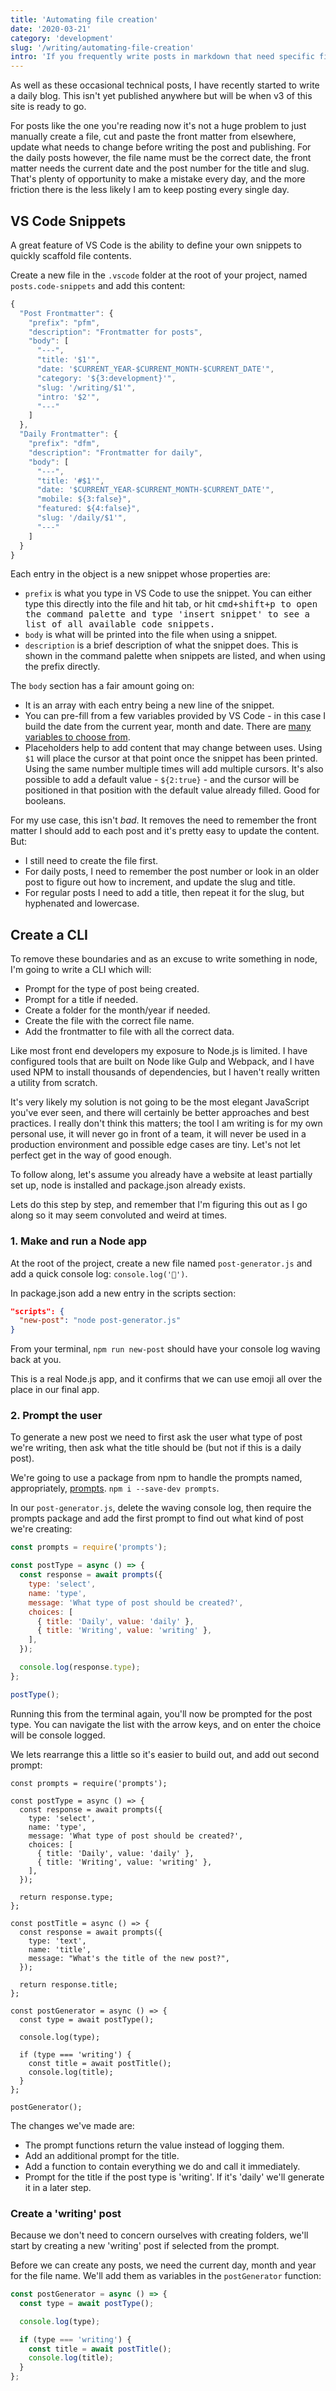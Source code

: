 ```yaml
---
title: 'Automating file creation'
date: '2020-03-21'
category: 'development'
slug: '/writing/automating-file-creation'
intro: 'If you frequently write posts in markdown that need specific file names and front matter, you could save yourself literally seconds by automating file creation and content.'
---
```


As well as these occasional technical posts, I have recently started to write a daily blog. This isn't yet published anywhere but will be when v3 of this site is ready to go.

For posts like the one you're reading now it's not a huge problem to just manually create a file, cut and paste the front matter from elsewhere, update what needs to change before writing the post and publishing. For the daily posts however, the file name must be the correct date, the front matter needs the current date and the post number for the title and slug. That's plenty of opportunity to make a mistake every day, and the more friction there is the less likely I am to keep posting every single day.

## VS Code Snippets

A great feature of VS Code is the ability to define your own snippets to quickly scaffold file contents.

Create a new file in the `.vscode` folder at the root of your project, named `posts.code-snippets` and add this content:

```javascript
{
  "Post Frontmatter": {
    "prefix": "pfm",
    "description": "Frontmatter for posts",
    "body": [
      "---",
      "title: '$1'",
      "date: '$CURRENT_YEAR-$CURRENT_MONTH-$CURRENT_DATE'",
      "category: '${3:development}'",
      "slug: '/writing/$1'",
      "intro: '$2'",
      "---"
    ]
  },
  "Daily Frontmatter": {
    "prefix": "dfm",
    "description": "Frontmatter for daily",
    "body": [
      "---",
      "title: '#$1'",
      "date: '$CURRENT_YEAR-$CURRENT_MONTH-$CURRENT_DATE'",
      "mobile: ${3:false}",
      "featured: ${4:false}",
      "slug: '/daily/$1'",
      "---"
    ]
  }
}
```

Each entry in the object is a new snippet whose properties are:

- `prefix` is what you type in VS Code to use the snippet. You can either type this directly into the file and hit tab, or hit <kbd>cmd</kdb>+<kbd>shift</kdb>+<kbd>p</kdb> to open the command palette and type 'insert snippet' to see a list of all available code snippets.
- `body` is what will be printed into the file when using a snippet.
- `description` is a brief description of what the snippet does. This is shown in the command palette when snippets are listed, and when using the prefix directly.

The `body` section has a fair amount going on:

- It is an array with each entry being a new line of the snippet.
- You can pre-fill from a few variables provided by VS Code - in this case I build the date from the current year, month and date. There are [many variables to choose from](https://code.visualstudio.com/docs/editor/userdefinedsnippets#_variables).
- Placeholders help to add content that may change between uses. Using `$1` will place the cursor at that point once the snippet has been printed. Using the same number multiple times will add multiple cursors. It's also possible to add a default value - `${2:true}` - and the cursor will be positioned in that position with the default value already filled. Good for booleans.

For my use case, this isn't _bad_. It removes the need to remember the front matter I should add to each post and it's pretty easy to update the content. But:

- I still need to create the file first.
- For daily posts, I need to remember the post number or look in an older post to figure out how to increment, and update the slug and title.
- For regular posts I need to add a title, then repeat it for the slug, but hyphenated and lowercase.

## Create a CLI

To remove these boundaries and as an excuse to write something in node, I'm going to write a CLI which will:

- Prompt for the type of post being created.
- Prompt for a title if needed.
- Create a folder for the month/year if needed.
- Create the file with the correct file name.
- Add the frontmatter to file with all the correct data.

Like most front end developers my exposure to Node.js is limited. I have configured tools that are built on Node like Gulp and Webpack, and I have used NPM to install thousands of dependencies, but I haven't really written a utility from scratch.

It's very likely my solution is not going to be the most elegant JavaScript you've ever seen, and there will certainly be better approaches and best practices. I really don't think this matters; the tool I am writing is for my own personal use, it will never go in front of a team, it will never be used in a production environment and possible edge cases are tiny. Let's not let perfect get in the way of good enough.

To follow along, let's assume you already have a website at least partially set up, node is installed and package.json already exists.

Lets do this step by step, and remember that I'm figuring this out as I go along so it may seem convoluted and weird at times.

### 1. Make and run a Node app

At the root of the project, create a new file named `post-generator.js` and add a quick console log: `console.log('👋')`.

In package.json add a new entry in the scripts section:

```json
"scripts": {
  "new-post": "node post-generator.js"
}
```

From your terminal, `npm run new-post` should have your console log waving back at you.

This is a real Node.js app, and it confirms that we can use emoji all over the place in our final app.

### 2. Prompt the user

To generate a new post we need to first ask the user what type of post we're writing, then ask what the title should be (but not if this is a daily post).

We're going to use a package from npm to handle the prompts named, appropriately, [prompts](https://www.npmjs.com/package/prompts). `npm i --save-dev prompts`.

In our `post-generator.js`, delete the waving console log, then require the prompts package and add the first prompt to find out what kind of post we're creating:

```javascript
const prompts = require('prompts');

const postType = async () => {
  const response = await prompts({
    type: 'select',
    name: 'type',
    message: 'What type of post should be created?',
    choices: [
      { title: 'Daily', value: 'daily' },
      { title: 'Writing', value: 'writing' },
    ],
  });

  console.log(response.type);
};

postType();
```

Running this from the terminal again, you'll now be prompted for the post type. You can navigate the list with the arrow keys, and on enter the choice will be console logged.

We lets rearrange this a little so it's easier to build out, and add out second prompt:

```javascript{14,17-38}
const prompts = require('prompts');

const postType = async () => {
  const response = await prompts({
    type: 'select',
    name: 'type',
    message: 'What type of post should be created?',
    choices: [
      { title: 'Daily', value: 'daily' },
      { title: 'Writing', value: 'writing' },
    ],
  });

  return response.type;
};

const postTitle = async () => {
  const response = await prompts({
    type: 'text',
    name: 'title',
    message: "What's the title of the new post?",
  });

  return response.title;
};

const postGenerator = async () => {
  const type = await postType();

  console.log(type);

  if (type === 'writing') {
    const title = await postTitle();
    console.log(title);
  }
};

postGenerator();
```

The changes we've made are:

- The prompt functions return the value instead of logging them.
- Add an additional prompt for the title.
- Add a function to contain everything we do and call it immediately.
- Prompt for the title if the post type is 'writing'. If it's 'daily' we'll generate it in a later step.

### Create a 'writing' post

Because we don't need to concern ourselves with creating folders, we'll start by creating a new 'writing' post if selected from the prompt.

Before we can create any posts, we need the current day, month and year for the file name. We'll add them as variables in the `postGenerator` function:

```javascript
const postGenerator = async () => {
  const type = await postType();

  console.log(type);

  if (type === 'writing') {
    const title = await postTitle();
    console.log(title);
  }
};
```
